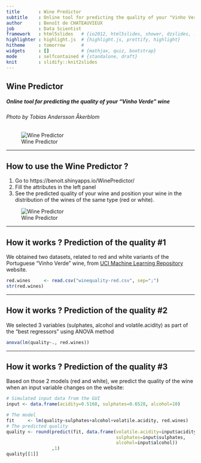 ```yaml
---
title       : Wine Predictor
subtitle    : Online tool for predicting the quality of your "Vinho Verde" wine
author      : Benoît de CHATEAUVIEUX
job         : Data Scientist
framework   : html5slides   # {io2012, html5slides, shower, dzslides, ...}
highlighter : highlight.js  # {highlight.js, prettify, highlight}
hitheme     : tomorrow      # 
widgets     : []            # {mathjax, quiz, bootstrap}
mode        : selfcontained # {standalone, draft}
knit        : slidify::knit2slides
---
```


## Wine Predictor
##### Online tool for predicting the quality of your "Vinho Verde" wine
###### Photo by Tobias Andersson Åkerblom
![Wine Predictor](intro.jpg)

---

## How to use the Wine Predictor ?

1. Go to https://benoit.shinyapps.io/WinePredictor/
2. Fill the attributes in the left panel
3. See the predicted quality of your wine and position your wine in the distribution of the wines of the same type (red or white).

![Wine Predictor](screenshot.jpg)

---

## How it works ? Prediction of the quality #1

We obtained two datasets, related to red and white variants of the Portuguese "Vinho Verde" wine, from [UCI Machine Learning Repository](https://archive.ics.uci.edu/ml/datasets/Wine+Quality) website.
```r
red.wines     <- read.csv("winequality-red.csv", sep=";")
str(red.wines)
```

---

## How it works ? Prediction of the quality #2

We selected 3 variables (sulphates, alcohol and volatile.acidity) as part of the "best regressors" using ANOVA method
```r
anova(lm(quality~., red.wines))
```

---

## How it works ? Prediction of the quality #3

Based on those 2 models (red and white), we predict the quality of the wine when an input variable changes on the website:
```r
# Simulated input data from the GUI
input <- data.frame(acidity=0.5168, sulphates=0.6528, alcohol=10)
```
```r
# The model
fit     <- lm(quality~sulphates+alcohol+volatile.acidity, red.wines)
# The predicted quality
quality <- round(predict(fit, data.frame(volatile.acidity=input$acidity, 
                                         sulphates=input$sulphates, 
                                         alcohol=input$alcohol))
                 ,1)
quality[[1]]
```